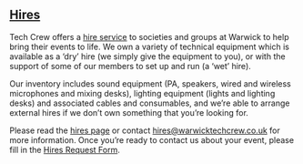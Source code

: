 ## [Hires](/hires)

Tech Crew offers a [hire service](/hires) to societies and groups at Warwick to help bring
their events to life. We own a variety of technical equipment which is available as a ‘dry’ hire (we simply give the
equipment to you), or with the support of some of our members to set up and run (a ‘wet’ hire).

Our inventory includes sound equipment (PA, speakers, wired and wireless microphones and mixing desks), lighting
equipment (lights and lighting desks) and associated cables and consumables, and we’re able to arrange external hires
if we don’t own something that you’re looking for.

Please read the [hires page](/hires) or contact hires@warwicktechcrew.co.uk for more information.
Once you’re ready to contact us about your event, please fill in the
[Hires Request Form](https://forms.office.com/Pages/ResponsePage.aspx?id=DQSIkWdsW0yxEjajBLZtrQAAAAAAAAAAAAN__mfC2PNUMjRJTTRVOU5aQVBFTkZDN08zQ0hESUdSVy4u).
